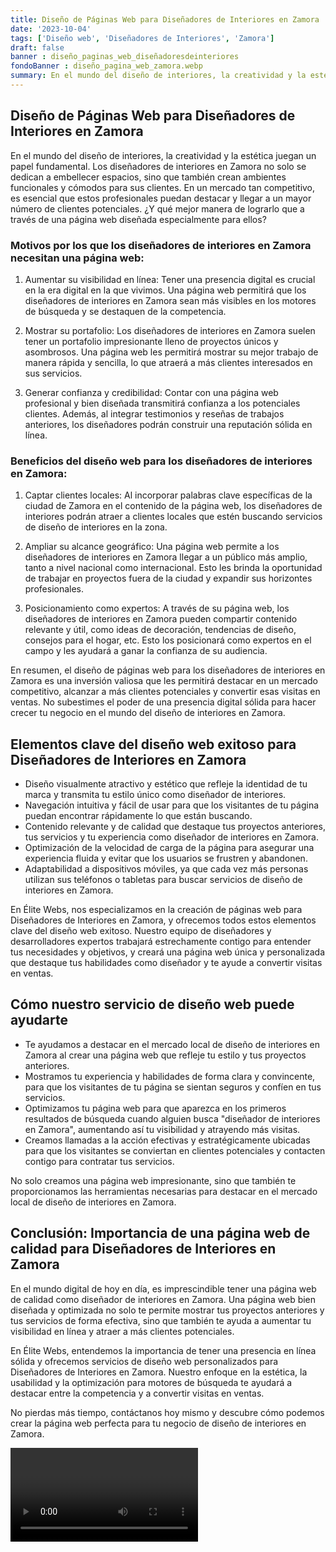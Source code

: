```yaml
---
title: Diseño de Páginas Web para Diseñadores de Interiores en Zamora
date: '2023-10-04'
tags: ['Diseño web', 'Diseñadores de Interiores', 'Zamora']
draft: false
banner : diseño_paginas_web_diseñadoresdeinteriores
fondoBanner : diseño_pagina_web_zamora.webp
summary: En el mundo del diseño de interiores, la creatividad y la estética juegan un papel fundamental. Los diseñadores de interiores en Zamora no solo se dedican a embellecer espacios, sino que también crean ambientes funcionales y cómodos para sus clientes. En un mercado tan competitivo, es esencial que estos profesionales puedan destacar y llegar a un mayor número de clientes potenciales. ¿Y qué mejor manera de lograrlo que a través de una página web diseñada especialmente para ellos?
---
```


## Diseño de Páginas Web para Diseñadores de Interiores en Zamora

En el mundo del diseño de interiores, la creatividad y la estética juegan un papel fundamental. Los diseñadores de interiores en Zamora no solo se dedican a embellecer espacios, sino que también crean ambientes funcionales y cómodos para sus clientes. En un mercado tan competitivo, es esencial que estos profesionales puedan destacar y llegar a un mayor número de clientes potenciales. ¿Y qué mejor manera de lograrlo que a través de una página web diseñada especialmente para ellos?

### Motivos por los que los diseñadores de interiores en Zamora necesitan una página web:

1. Aumentar su visibilidad en línea: Tener una presencia digital es crucial en la era digital en la que vivimos. Una página web permitirá que los diseñadores de interiores en Zamora sean más visibles en los motores de búsqueda y se destaquen de la competencia.

2. Mostrar su portafolio: Los diseñadores de interiores en Zamora suelen tener un portafolio impresionante lleno de proyectos únicos y asombrosos. Una página web les permitirá mostrar su mejor trabajo de manera rápida y sencilla, lo que atraerá a más clientes interesados en sus servicios.

3. Generar confianza y credibilidad: Contar con una página web profesional y bien diseñada transmitirá confianza a los potenciales clientes. Además, al integrar testimonios y reseñas de trabajos anteriores, los diseñadores podrán construir una reputación sólida en línea.

### Beneficios del diseño web para los diseñadores de interiores en Zamora:

1. Captar clientes locales: Al incorporar palabras clave específicas de la ciudad de Zamora en el contenido de la página web, los diseñadores de interiores podrán atraer a clientes locales que estén buscando servicios de diseño de interiores en la zona.

2. Ampliar su alcance geográfico: Una página web permite a los diseñadores de interiores en Zamora llegar a un público más amplio, tanto a nivel nacional como internacional. Esto les brinda la oportunidad de trabajar en proyectos fuera de la ciudad y expandir sus horizontes profesionales.

3. Posicionamiento como expertos: A través de su página web, los diseñadores de interiores en Zamora pueden compartir contenido relevante y útil, como ideas de decoración, tendencias de diseño, consejos para el hogar, etc. Esto los posicionará como expertos en el campo y les ayudará a ganar la confianza de su audiencia.

En resumen, el diseño de páginas web para los diseñadores de interiores en Zamora es una inversión valiosa que les permitirá destacar en un mercado competitivo, alcanzar a más clientes potenciales y convertir esas visitas en ventas. No subestimes el poder de una presencia digital sólida para hacer crecer tu negocio en el mundo del diseño de interiores en Zamora.

<GifSeo />

<Cta />

## Elementos clave del diseño web exitoso para Diseñadores de Interiores en Zamora 

- Diseño visualmente atractivo y estético que refleje la identidad de tu marca y transmita tu estilo único como diseñador de interiores.
- Navegación intuitiva y fácil de usar para que los visitantes de tu página puedan encontrar rápidamente lo que están buscando.
- Contenido relevante y de calidad que destaque tus proyectos anteriores, tus servicios y tu experiencia como diseñador de interiores en Zamora.
- Optimización de la velocidad de carga de la página para asegurar una experiencia fluida y evitar que los usuarios se frustren y abandonen.
- Adaptabilidad a dispositivos móviles, ya que cada vez más personas utilizan sus teléfonos o tabletas para buscar servicios de diseño de interiores en Zamora. 

En Élite Webs, nos especializamos en la creación de páginas web para Diseñadores de Interiores en Zamora, y ofrecemos todos estos elementos clave del diseño web exitoso. Nuestro equipo de diseñadores y desarrolladores expertos trabajará estrechamente contigo para entender tus necesidades y objetivos, y creará una página web única y personalizada que destaque tus habilidades como diseñador y te ayude a convertir visitas en ventas.

## Cómo nuestro servicio de diseño web puede ayudarte

- Te ayudamos a destacar en el mercado local de diseño de interiores en Zamora al crear una página web que refleje tu estilo y tus proyectos anteriores.
- Mostramos tu experiencia y habilidades de forma clara y convincente, para que los visitantes de tu página se sientan seguros y confíen en tus servicios.
- Optimizamos tu página web para que aparezca en los primeros resultados de búsqueda cuando alguien busca "diseñador de interiores en Zamora", aumentando así tu visibilidad y atrayendo más visitas.
- Creamos llamadas a la acción efectivas y estratégicamente ubicadas para que los visitantes se conviertan en clientes potenciales y contacten contigo para contratar tus servicios.

No solo creamos una página web impresionante, sino que también te proporcionamos las herramientas necesarias para destacar en el mercado local de diseño de interiores en Zamora.

## Conclusión: Importancia de una página web de calidad para Diseñadores de Interiores en Zamora

En el mundo digital de hoy en día, es imprescindible tener una página web de calidad como diseñador de interiores en Zamora. Una página web bien diseñada y optimizada no solo te permite mostrar tus proyectos anteriores y tus servicios de forma efectiva, sino que también te ayuda a aumentar tu visibilidad en línea y atraer a más clientes potenciales.

En Élite Webs, entendemos la importancia de tener una presencia en línea sólida y ofrecemos servicios de diseño web personalizados para Diseñadores de Interiores en Zamora. Nuestro enfoque en la estética, la usabilidad y la optimización para motores de búsqueda te ayudará a destacar entre la competencia y a convertir visitas en ventas.

No pierdas más tiempo, contáctanos hoy mismo y descubre cómo podemos crear la página web perfecta para tu negocio de diseño de interiores en Zamora.

<Video />

<CtaBot job='Diseñadores de Interiores' city='Zamora'/>

<Gmaps query='Zamora+españa+maps' />